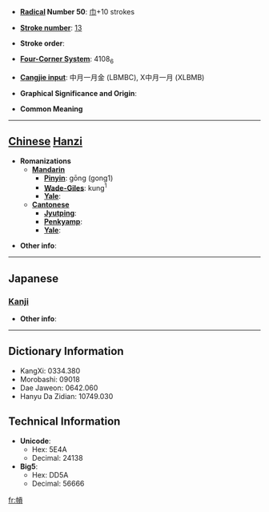 * '''[[Wiktionary:Chinese radical index| Radical]] Number 50''': [[Wiktionary:Chinese radical index 巾|巾]]+10 strokes

* '''[[Wiktionary:Chinese total strokes index|Stroke number]]''': [[Wiktionary:Chinese total strokes index 13|13]]

* '''Stroke order''': 

* '''[[Wiktionary:Chinese four corner index|Four-Corner System]]''': 4108<sub>6</sub>

* '''[[Wiktionary:Chinese Cangjie index|Cangjie input]]''': 中月一月金 (LBMBC), X中月一月 (XLBMB)

* '''Graphical Significance and Origin''': 

* '''Common Meaning'''

----

== [[Chinese]] [[Hanzi]] ==

* '''Romanizations'''
** '''[[Mandarin]]'''
*** '''[[Pinyin]]''': gōng (gong1)
*** '''[[Wade-Giles]]''': kung<sup>1</sup>
*** '''[[Yale]]''': 
** '''[[Cantonese]]'''
*** '''[[Jyutping]]''':
*** '''[[Penkyamp]]''': 
*** '''[[Yale]]''': 

* '''Other info''': 

----

==Japanese==
===[[Kanji]]===
{{kanji|on readings=[[こう]] (kō), [[く]] (ku)|kun readings=[[ぬの]] (nuno)}}

* '''Other info''':  

----

== Dictionary Information ==

* KangXi: 0334.380
* Morobashi: 09018
* Dae Jaweon: 0642.060
* Hanyu Da Zidian: 10749.030

== Technical Information ==

* '''Unicode''':
** Hex: 5E4A
** Decimal: 24138
* '''Big5''':
** Hex: DD5A
** Decimal: 56666

[[fr:幊]]